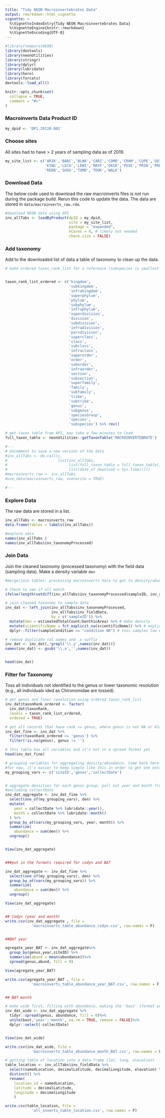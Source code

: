 ```yaml
---
title: "Tidy NEON Macroinvertebrates Data"
output: rmarkdown::html_vignette
vignette: >
  %\VignetteIndexEntry{Tidy NEON Macroinvertebrates Data}
  %\VignetteEngine{knitr::rmarkdown}
  %\VignetteEncoding{UTF-8}
---
```


```r
#library(temporalNEON)
library(devtools)
library(neonUtilities) 
library(stringr)
library(dplyr)
library(lubridate)
library(here)
library(forcats)
devtools::load_all()
```

```r
knitr::opts_chunk$set(
  collapse = TRUE,
  comment = "#>"
)
```


### Macroinverts Data Product ID
```r
my_dpid <- 'DP1.20120.001'
```

### Choose sites
All sites had to have > 2 years of sampling data as of 2019.

```r

my_site_list <- c('ARIK','BARC','BLWA','CARI','COMO','CRAM','CUPE','GUIL','HOPB',
                  'KING','LECO','LEWI','MAYF','OKSR','POSE','PRIN','PRLA','PRPO',
                  'REDB','SUGG','TOMB','TOOK','WALK')

```

### Download Data
The below code used to download the raw macroinverts files is not run during the package build. Rerun this code to update the data. The data are stored in `data/macroinverts_raw.rda`. 
```r
#download NEON data using API
inv_allTabs <- loadByProduct(dpID = my_dpid, 
                             site = my_site_list,
                             package = "expanded", 
                             nCores = 4, # likely not needed
                             check.size = FALSE)

```

### Add taxonomy
Add to the downloaded list of data a table of taxonomy to clean up the data.
```r

# make ordered taxon_rank_list for a reference (subspecies is smallest rank, kingdom is largest)


taxon_rank_list_ordered <- c('kingdom', 
                             'subkingdom',
                             'infrakingdom', 
                             'superphylum', 
                             'phylum', 
                             'subphylum', 
                             'infraphylum',
                             'superdivision', 
                             'division', 
                             'subdivision', 
                             'infradivision', 
                             'parvdivision',
                             'superclass', 
                             'class',
                             'subclass',
                             'infraclass',
                             'superorder',
                             'order',
                             'suborder',
                             'infraorder',
                             'section',
                             'subsection',
                             'superfamily',
                             'family',
                             'subfamily',
                             'tribe',
                             'subtribe',
                             'genus',
                             'subgenus',
                             'speciesGroup',
                             'species',
                             'subspecies') %>% rev()

# get taxon table from API, may take a few minutes to load
full_taxon_table <- neonUtilities::getTaxonTable('MACROINVERTEBRATE')

#---
# Uncomment to save a new version of the data
#inv_allTabs <- do.call(c, 
#                       list(inv_allTabs, 
#                            list(full_taxon_table = full_taxon_table),
#                            list(date_of_download = Sys.time())))
#macroinverts_raw <- inv_allTabs
#use_data(macroinverts_raw, overwrite = TRUE)

#---

```

### Explore Data
The raw data are stored in a list.
```r
inv_allTabs <- macroinverts_raw
data.frame(tables = labels(inv_allTabs))
```

```r
#explore data
names(inv_allTabs )
names(inv_allTabs$inv_taxonomyProcessed)

```

### Join Data
Join the cleaned taxonomy (processed taxonomy) with the field data (sampling data). Make a density variable `den` 

```r
#merge/join tables: processing macroinverts data to get to density/abundance 

# Check to see if all match
ifelse(length(setdiff(inv_allTabs$inv_taxonomyProcessed$sampleID, inv_allTabs$inv_fieldData$sampleID))>0,"STOP There is an error","All Good")

# join cleaned taxonomy to sample data
inv_dat <- left_join(inv_allTabs$inv_taxonomyProcessed, 
                     inv_allTabs$inv_fieldData, 
                     by = c('sampleID')) %>% 
  mutate(den = estimatedTotalCount/benthicArea) %>% # make density
  mutate(scientificName = fct_explicit_na(scientificName)) %>% # explicit missing
  dplyr::filter(sampleCondition == "condition OK") # toss samples low quality

# remove duplicate col names and .x suffix
inv_dat <- inv_dat[,!grepl('\\.y',names(inv_dat))]
names(inv_dat) <- gsub('\\.x','',names(inv_dat))


head(inv_dat)
```
### Filter for Taxonomy
Toss all individuals not identified to the genus or lower taxonomic resolution (e.g., all individuals ided as Chironomidae are tossed).
```r
# get genus and finer resolution using ordered taxon_rank_list
inv_dat$taxonRank_ordered <- factor(
  inv_dat$taxonRank,
  levels = taxon_rank_list_ordered,
  ordered = TRUE) 

# get all records that have rank <= genus, where genus is not NA or blank
inv_dat_fine <- inv_dat %>%
  filter(taxonRank_ordered <= 'genus') %>%
  filter(!is.na(genus), genus != '')

# this table has all variables and it's not in a spread format yet
head(inv_dat_fine)


```




```r




# grouping variables for aggregating density/abundance. Come back here if other vars are need in the final table.
#for now, it's easier to keep simple like this in order to get one entry per site per row (species per sites summed)
my_grouping_vars <- c('siteID','genus','collectDate')


# aggregate densities for each genus group, pull out year and month from collectDate, then
#excluding collectDate
inv_dat_aggregate <- inv_dat_fine %>%
  select(one_of(my_grouping_vars), den) %>%
  mutate(
    year = collectDate %>% lubridate::year(),
    month = collectDate %>% lubridate::month()
  ) %>%
  group_by_at(vars(my_grouping_vars, year, month)) %>%
  summarize(
    abundance = sum(den)) %>% 
  ungroup()


View(inv_dat_aggregate)


###put in the formats required for codyn and BAT

inv_dat_aggregate <- inv_dat_fine %>%
  select(one_of(my_grouping_vars), den) %>%
  group_by_at(vars(my_grouping_vars)) %>%
  summarize(
    abundance = sum(den)) %>% 
  ungroup()

View(inv_dat_aggregate)


## Codyn (year and month)
write.csv(inv_dat_aggregate , file = 
            'macroinverts_table_abundance_codyn.csv', row.names = F)


##BAT year

agregate_year_BAT <- inv_dat_aggregate%>% 
  group_by(genus,year,siteID) %>%
  summarise(abund = mean(abundance))%>%
  spread(genus,abund, fill = 0)

View(agregate_year_BAT)

write.csv(agregate_year_BAT , file = 
            'macroinverts_table_abundance_year_BAT.csv', row.names = F)


## BAT month

# make wide first, filling with abundance, making the 'bout' (format year+month) to be used in BAT
inv_dat_wide <- inv_dat_aggregate %>%
  tidyr::spread(genus, abundance, fill = 0)%>% 
  unite(bout,'year':'month', na.rm = TRUE, remove = FALSE)%>%
  dplyr::select(-collectDate)


View(inv_dat_wide)

write.csv(inv_dat_wide, file = 
            'macroinverts_table_abundance_month_BAT.csv', row.names = F)
```
```r

# getting table of location into a data.frame (lat, long, elevation)
table_location <- inv_allTabs$inv_fieldData %>%
  select(namedLocation, decimalLatitude, decimalLongitude, elevation) %>%
  distinct() %>%
  rename(
    location_id = namedLocation,
    latitude = decimalLatitude,
    longitude = decimalLongitude
    ) 

write.csv(table_location, file = 
            'all_inverts_table_location.csv', row.names = F)


```

